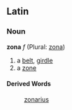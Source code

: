 ==Latin==
===Noun===
'''zona''' ''f'' (Plural: [[zona]])

#a [[belt]], [[girdle]]
#a [[zone]]
====Derived Words====
:[[zonarius]]